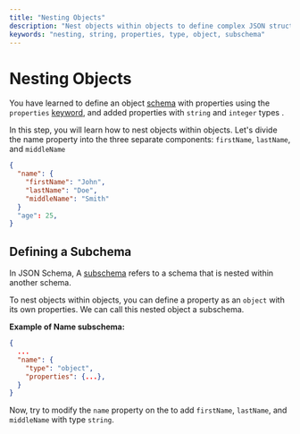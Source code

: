 ```yaml
---
title: "Nesting Objects"
description: "Nest objects within objects to define complex JSON structures."
keywords: "nesting, string, properties, type, object, subschema"
---
```


# Nesting Objects

You have learned to define an object [schema](https://json-schema.org/learn/glossary#schema) with properties using the `properties` [keyword](https://json-schema.org/learn/glossary#keyword), and added properties with `string` and `integer` types .

In this step, you will learn how to nest objects within objects.
Let's divide the name property into the three separate components: `firstName`, `lastName`, and `middleName` 

```json highlightLineStart={3} highlightLineEnd={5}
{
  "name": {
    "firstName": "John",
    "lastName": "Doe",
    "middleName": "Smith"
  }
  "age": 25,
}
```

## Defining a Subchema

In JSON Schema, A [subschema](https://json-schema.org/learn/glossary#subschema) refers to a schema that is nested within another schema. 

To nest objects within objects, you can define a property as an `object` with its own properties. We can call this nested object a subschema. 

**Example of Name subschema:**
```json
{
  ...
  "name": {
    "type": "object",
    "properties": {...},
  }
}
```


Now, try to modify the `name` property on the <SideEditorLink/> to add `firstName`, `lastName`, and `middleName` with type `string`.